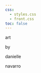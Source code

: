 ```yaml
---
css: 
  - styles.css
  - front.css
toc: false
---
```


::: {.banner}
art 

by 

danielle

navarro
:::

<!-- Mastodon verification -->
<a rel="me" href="https://fosstodon.org/@djnavarro"></a> 
<a rel="me" href="https://genart.social/@djnavarro"></a>

